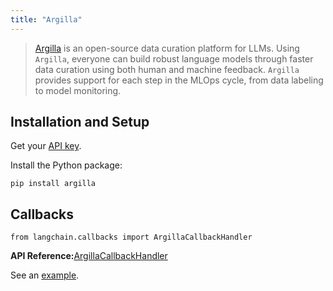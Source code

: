 ```yaml
---
title: "Argilla"
---
```


> [Argilla](https://argilla.io/) is an open-source data curation platform for LLMs. Using `Argilla`, everyone can build robust language models through faster data curation using both human and machine feedback. `Argilla` provides support for each step in the MLOps cycle, from data labeling to model monitoring.

## Installation and Setup

Get your [API key](https://platform.openai.com/account/api-keys).

Install the Python package:

```
pip install argilla
```

## Callbacks

```
from langchain.callbacks import ArgillaCallbackHandler
```

**API Reference:**[ArgillaCallbackHandler](https://python.langchain.com/api_reference/community/callbacks/langchain_community.callbacks.argilla_callback.ArgillaCallbackHandler.html)

See an [example](/src/oss/integrations/callbacks/argilla).
